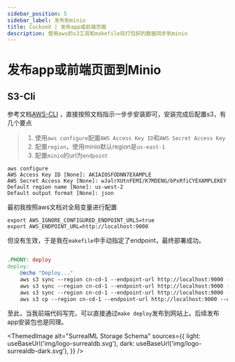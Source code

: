 ```yaml
---
sidebar_position: 5
sidebar_label: 发布到minio
title: CuckooX | 发布app或前端页面
description: 使用aws的s3工具和makefile将打包好的数据同步到minio
---
```



# 发布app或前端页面到Minio
## S3-Cli

参考文档[AWS-CLI](https://docs.aws.amazon.com/cli/latest/userguide/cli-authentication-short-term.html) ，直接按照文档指示一步步安装即可，安装完成后配置s3，有几个要点

>  1. 使用`aws configure`配置`AWS Access Key ID`和`AWS Secret Access Key`
>  2. 配置`region`，使用minio默认region是`us-east-1`
>  3. 配置`minio`的url为`endpoint`

```shell
aws configure
AWS Access Key ID [None]: AKIAIOSFODNN7EXAMPLE
AWS Secret Access Key [None]: wJalrXUtnFEMI/K7MDENG/bPxRfiCYEXAMPLEKEY
Default region name [None]: us-west-2
Default output format [None]: json
```

最初我按照aws文档对全局变量进行配置
```shell
export AWS_IGNORE_CONFIGURED_ENDPOINT_URLS=true
export AWS_ENDPOINT_URL=http://localhost:9000
```
但没有生效，于是我在`makefile`中手动指定了endpoint，最终部署成功。


```makefile

.PHONY: deploy
deploy:
	@echo "Deploy..."
	aws s3 sync --region cn-cd-1 --endpoint-url http://localhost:9000 --cache-control "public, max-age=31536000, immutable" --exclude ".DS_Store" ./build/docs/assets s3://static/docs/assets/
	aws s3 sync --region cn-cd-1 --endpoint-url http://localhost:9000 --cache-control "public, max-age=300" --delete ./build/docs/img s3://static/docs/img/
	aws s3 sync --region cn-cd-1 --endpoint-url http://localhost:9000 --cache-control "public, max-age=300" --exact-timestamps --delete --exclude "*" --include "*.html" ./build/docs s3://static/docs/
	aws s3 cp --region cn-cd-1 --endpoint-url http://localhost:9000 --cache-control "public, max-age=30" ./build/docs/sitemap.xml s3://static/docs/

```

至此，当我前端代码写完，可以直接通过`make deploy`发布到网站上。后续发布app安装包也是同理。

<ThemedImage
  alt="SurrealML Storage Schema"
  sources={{
    light: useBaseUrl('img/logo-surrealdb.svg'),
    dark: useBaseUrl('img/logo-surrealdb-dark.svg'),
  }}
/>

<br />
<br />
